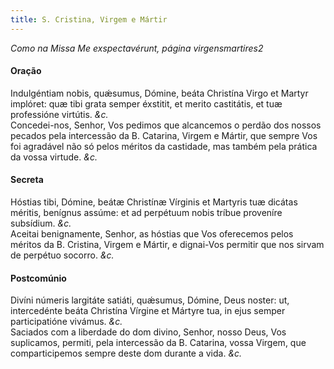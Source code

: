 ```yaml
---
title: S. Cristina, Virgem e Mártir
---
```



<em>Como na Missa Me exspectavérunt, página virgensmartires2</em>

<h4 class="text-center">Oração</h4>
<div class="container-fluid">
<div class="row">
<div class="col-6 dropcaps text-justify">
Indulgéntiam nobis, quǽsumus, Dómine, beáta Christína Virgo et Martyr implóret: quæ tibi grata semper éxstitit, et merito castitátis, et tuæ professióne virtútis. <em>&c.</em>
</div>
<div class="col-6 dropcaps text-justify">
Concedei-nos, Senhor, Vos pedimos que alcancemos o perdão dos nossos pecados pela intercessão da B. Catarina, Virgem e Mártir, que sempre Vos foi agradável não só pelos méritos da castidade, mas também pela prática da vossa virtude. <em>&c.</em>
</div>
</div>
</div>

<h4 class="text-center">Secreta</h4>
<div class="container-fluid">
<div class="row">
<div class="col-6 dropcaps text-justify">
Hóstias tibi, Dómine, beátæ Christínæ Vírginis et Martyris tuæ dicátas méritis, benígnus assúme: et ad perpétuum nobis tríbue proveníre subsídium. <em>&c.</em>
</div>
<div class="col-6 dropcaps text-justify">
Aceitai benignamente, Senhor, as hóstias que Vos oferecemos pelos méritos da B. Cristina, Virgem e Mártir, e dignai-Vos permitir que nos sirvam de perpétuo socorro. <em>&c.</em>
</div>
</div>
</div>

<h4 class="text-center">Postcomúnio</h4>
<div class="container-fluid">
<div class="row">
<div class="col-6 text-justify">
Divíni númeris largitáte satiáti, quǽsumus, Dómine, Deus noster: ut, intercedénte beáta Christína Vírgine et Mártyre tua, in ejus semper participatióne vivámus.
<em>&c.</em>
</div>
<div class="col-6 text-justify">
Saciados com a liberdade do dom divino, Senhor, nosso Deus, Vos suplicamos, permiti, pela intercessão da B. Catarina, vossa Virgem, que comparticipemos sempre deste dom durante a vida. <em>&c.</em>
</div>
</div>
</div>